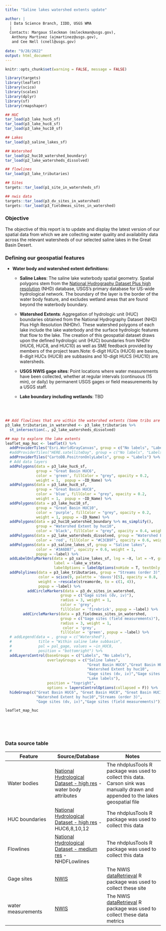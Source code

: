 ```yaml
---
title: "Saline lakes watershed extents update"

author: |
  | Data Science Branch, IIDD, USGS WMA 
  |
  Contacts: Margaux Sleckman (msleckman@usgs.gov),
   Anthony Martinez (ajmartinez@usgs.gov),
   and Cee Nell (cnell@usgs.gov)
  
date: "9/28/2022"
output: html_document
---
```


```r
knitr::opts_chunk$set(warning = FALSE, message = FALSE) 
```

```r

library(targets)
library(leaflet)
library(scico)
library(scales)
library(dplyr)
library(sf)
library(rmapshaper)

```

```r

## HUC 
tar_load(p3_lake_huc6_sf)
tar_load(p3_lake_huc8_sf)
tar_load(p3_lake_huc10_sf)

## Lakes
tar_load(p3_saline_lakes_sf)

## Watershed 
tar_load(p2_huc10_watershed_boundary)
tar_load(p2_lake_watersheds_dissolved)

## flowlines
tar_load(p3_lake_tributaries)

## Sites 
targets::tar_load(p1_site_in_watersheds_sf)

## nwis data 
targets::tar_load(p3_dv_sites_in_watershed)
targets::tar_load(p3_fieldmeas_sites_in_watershed)

```

### Objective

The objective of this report is to update and display the latest version of our spatial data from which we are collecting water quality and availability data across the relevant watersheds of our selected saline lakes in the Great Basin Desert.

### Defining our geospatial features

  * **Water body and watershed extent definitions:**
  
    * **Saline Lakes**: The saline lake waterbody spatial geometry. Spatial polygons stem from the [National Hydrography Dataset Plus high resolution ](https://www.usgs.gov/national-hydrography/nhdplus-high-resolution) (NHD) database, USGS's primary database for US-wide hydrological network. The boundary of the layer is the border of the water body feature, and excludes wetland areas that are found beyond the waterbody boundary.
    
     * **Watershed Extents**: Aggregation of hydrologic unit (HUC) boundaries obtained from the
National Hydrography Dataset (NHD) Plus High Resolution (NHDhr). These watershed polygons of each lake include the lake waterbody and the surface hydrologic features that flow to the lake. The creation of this geospatial dataset draws upon the defined hydrologic unit (HUC) boundaries from NHDhr (HUC6, HUC8, and HUC10) as well as SME feedback provided by members of the project team.Note: 6-digit HUCs (HUC6) are basins, 8-digit HUCs (HUC8) are subbasins and 10-digit HUCS (HUC10) are watersheds.
     
     * **USGS NWIS gage sites**: Point locations where water measurements have been collected, whether at regular intervals (continuous (15 min), or daily) by permanent USGS gages or field measurements by a USGS staff.
     
    * **Lake boundary including wetlands**: TBD
    
<br> 
<br>

```r

## Add flowlines that are within the watershed extents (Some tribs are a little outside) 
p3_lake_tributaries_in_watershed <- p3_lake_tributaries %>%
  st_intersection(., p2_lake_watersheds_dissolved)

```

```r

## map to explore the lake extents
leaflet_map_huc <- leaflet() %>% 
  addProviderTiles("Esri.WorldGrayCanvas", group = c("No labels", "Labels"))  %>%
  #addProviderTiles("HERE.satelliteDay", group = c("No labels", "Labels"))  %>% # added for satellite date
  addProviderTiles("CartoDB.PositronOnlyLabels", group = "Labels") %>%
  # Add data layers
  addPolygons(data = p3_lake_huc6_sf,
              group = "Great Basin HUC6",
              color = 'green', fillColor = "grey", opacity = 0.2,
              weight = 1,  popup = ~ID_Name) %>% 
  addPolygons(data = p3_lake_huc8_sf,
              group = "Great Basin HUC8",
              color = 'blue', fillColor = "grey", opacity = 0.2,
              weight = 1,  popup = ~ID_Name) %>% 
  addPolygons(data = p3_lake_huc10_sf,
              group = "Great Basin HUC10",
              color = 'purple', fillColor = "grey", opacity = 0.2,
              weight = 1, popup = ~ID_Name) %>% 
  addPolygons(data = p2_huc10_watershed_boundary %>% ms_simplify(),
              group = "Watershed Extent by huc10",
              color = 'black', fillColor = "grey", opacity = 0.4, weight = 1) %>%
  addPolygons(data = p2_lake_watersheds_dissolved, group = "Watershed Extent",
              color = 'red', fillColor = "#C3CB9F", opacity = 0.6, weight = 2) %>%
  addPolygons(data = p3_saline_lakes_sf, group = "Saline lakes",
              color = '#3A6DB7', opacity = 0.6, weight = 1,
              popup = ~label) %>% 
  addLabelOnlyMarkers(data = p3_saline_lakes_sf, lng = ~X, lat = ~Y, group = "Lake labels",
                      label = ~lake_w_state,
                      labelOptions = labelOptions(noHide = T, textOnly = T)) %>% 
  addPolylines(data = p3_lake_tributaries, group = "Streams (order 3)",
               color = scico(9, palette = 'davos')[5], opacity = 0.8,
               weight = ~rescale(streamorde, to = c(1, 4)),
               popup = ~label) %>% 
          addCircleMarkers(data = p3_dv_sites_in_watershed,
                         group = c("Gage sites (dv, iv)"),
                         radius = 3, weight = 1,
                         color = 'grey',
                         fillColor = 'firebrick', popup = ~label) %>%
        addCircleMarkers(data = p3_fieldmeas_sites_in_watershed,
                         group = c("Gage sites (field measurements)"),
                         radius = 3, weight = 1,
                          color = 'grey',
                         fillColor = 'green', popup = ~label) %>%
  # addLegend(data = , group = c("Watershed"),
  #            title = "Within saline lake subbasin",
  #            pal = pal_gage, values = ~in_HUC8,
  #            position = "bottomright") %>%
  addLayersControl(baseGroups = c("Labels", "No Labels"),
                   overlayGroups = c("Saline lakes",
                                     "Great Basin HUC6","Great Basin HUC8", "Great Basin HUC10","Streams (order 3)","Watershed Extent",
                                     "Watershed Extent by huc10",
                                     "Gage sites (dv, iv)","Gage sites (field measurements)",
                                     "Lake labels"),
                   position = "topright",
                   options = layersControlOptions(collapsed = F)) %>% 
  hideGroup(c("Great Basin HUC6", "Great Basin HUC8", "Great Basin HUC10",
              "Watershed Extent by huc10","Streams (order 3)",
              "Gage sites (dv, iv)","Gage sites (field measurements)"))

```

```r

leaflet_map_huc

```

<br>
<br>
<br>


### Data source table 

| Feature  |Source/Database | Notes |
| ---------|----------|-----------| 
|Water bodies |[National Hydrological Dataset - high res](https://www.usgs.gov/national-hydrography/nhdplus-high-resolution) - water body attributes | The nhdplusTools R package was used to collect this data. Carson sink was manually drawn and appended to the lakes geospatial file 
| HUC boundaries | [National Hydrological Dataset - high res](https://www.usgs.gov/national-hydrography/nhdplus-high-resolution) - HUC6,8,10,12 | The nhdplusTools R package was used to collect this data
|Flowlines | [National Hydrological Dataset - medium res](https://www.usgs.gov/national-hydrography/national-hydrography-dataset) - NHDFLowlines | The nhdplusTools R package was used to collect this data
| Gage sites | [NWIS](https://waterdata.usgs.gov/nwis?) | The NWIS [dataRetrieval](https://cran.r-project.org/web/packages/dataRetrieval/index.html) R package was used to collect these site
| water measurements | [NWIS](https://waterdata.usgs.gov/nwis?) | The NWIS [dataRetrieval](https://cran.r-project.org/web/packages/dataRetrieval/index.html) R package was used to collect these data metrics